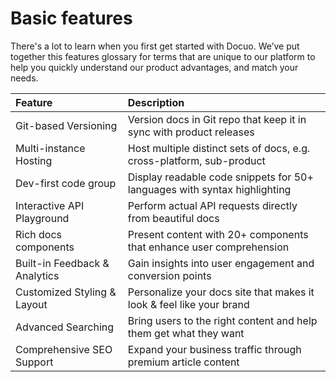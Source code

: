 # Basic features

There's a lot to learn when you first get started with Docuo. We’ve put together this features glossary for terms that are unique to our platform to help you quickly understand our product advantages, and match your needs.

| Feature                       | Description                                                  |
| :---------------------------- | :----------------------------------------------------------- |
| Git-based Versioning          | Version docs in Git repo that keep it in sync with product releases |
| Multi-instance Hosting        | Host multiple distinct sets of docs, e.g. cross-platform, sub-product |
| Dev-first code group          | Display readable code snippets for 50+ languages with syntax highlighting |
| Interactive API Playground    | Perform actual API requests directly from beautiful docs     |
| Rich docs components          | Present content with 20+ components that enhance user comprehension |
| Built-in Feedback & Analytics | Gain insights into user engagement and conversion points     |
| Customized Styling & Layout   | Personalize your docs site that makes it look & feel like your brand |
| Advanced Searching            | Bring users to the right content and help them get what they want |
| Comprehensive SEO Support     | Expand your business traffic through premium article content |




